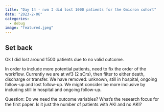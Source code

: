 ```yaml
---
title: "Day 14 - nvm I did lost 1000 patients for the Omicron cohort"
date: "2023-2-06"
categories: 
  - debug
image: "featured.jpeg"
---
```


## Set back

Ok I did lost around 1500 patients due to no valid outcome. 

In order to include more potential patients, need to fix the order of the workflow. Currently we are at wf3 (2 sCrs), then filter to either death, discharge or transfer. We have removed: unknown, still in hospital, ongoing follow-up and lost follow-up. We might consider be more inclusive by including still in hospital and ongoing follow-up. 

Question: Do we need the outcome variables? What's the research focus for the first paper. Is it just the number of patients with AKI and no AKI? 
